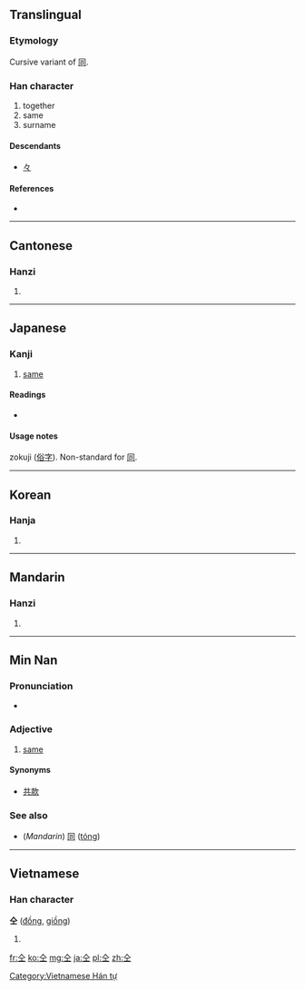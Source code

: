 {{also|同}}
==Translingual==

===Etymology===
Cursive variant of [[同]].

===Han character===
{{Han char|rn=9|rad=人|as=03|sn=5|four=8010<sub>1</sub>|canj=人一 (OM), X人一 (XOM)}}

# together
# same
# surname

====Descendants====
* [[々]]

====References====
* {{Han ref|kx=0093.030|dkj=00378|dj=0196.070|hdz=10111.020|uh=4EDD|ud=20189|bh=C969|bd=51561}}

----

==Cantonese==

===Hanzi===
{{yue-hanzi|jyut=|y=tung4}}

# {{defn|lang=yue|sort=人03}}

----

==Japanese==
{{ja-see-also|同}}

===Kanji===
{{ja-kanji|grade=uc|rs=人03}}

# [[same]]

====Readings====
* {{ja-readings|on=[[どう]] (dō)|kun=[[おなじ]] (onaji)}}

====Usage notes====
zokuji ([[俗字]]). Non-standard for [[同]].

----

==Korean==

===Hanja===
{{ko-hanja|hangeul=동|rv=dong|mr=tong}}

# {{defn|lang=ko|sort=人03}}

----

==Mandarin==

===Hanzi===
{{cmn-hanzi|pin=[[tóng]] ([[tong2]])|wg=t'ung<sup>2</sup>}}

# {{defn|lang=cmn|sort=人03}}

----

==Min Nan==

===Pronunciation===
* {{IPA|[kaŋ˧˥]|lang=nan}}

===Adjective===
{{nan-adj|t|poj=kâng|pojt=kang5|tra=仝|sim=仝|rs=人02}}

# [[same]]

====Synonyms====
* [[共款]]

===See also===
* (''Mandarin'') [[同]] ([[tóng]])

----

==Vietnamese==

===Han character===
'''仝''' ([[đồng]], [[giồng]])

# {{defn|lang=vi}}

[[Category:Vietnamese Hán tự]]

[[fr:仝]]
[[ko:仝]]
[[mg:仝]]
[[ja:仝]]
[[pl:仝]]
[[zh:仝]]